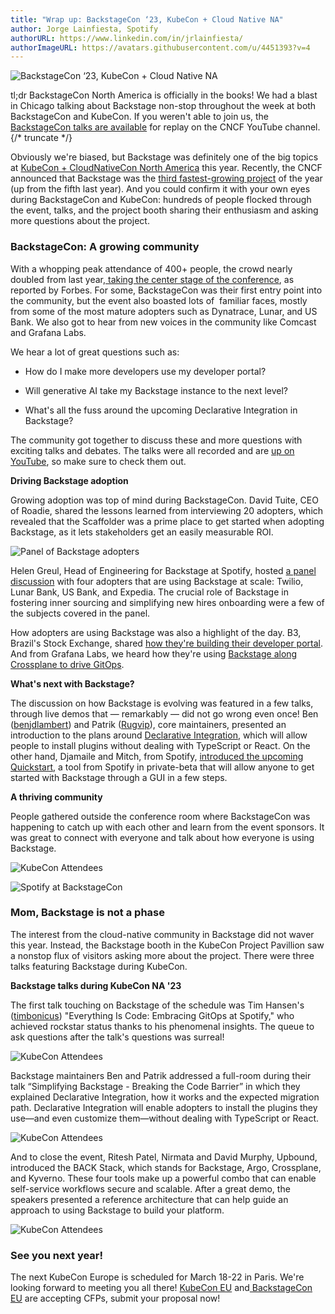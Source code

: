 ```yaml
---
title: "Wrap up: BackstageCon ‘23, KubeCon + Cloud Native NA"
author: Jorge Lainfiesta, Spotify
authorURL: https://www.linkedin.com/in/jrlainfiesta/
authorImageURL: https://avatars.githubusercontent.com/u/4451393?v=4
---
```


![BackstageCon ‘23, KubeCon + Cloud Native NA](assets/23-11-15/00-cover.png)

tl;dr BackstageCon North America is officially in the books! We had a blast in Chicago talking about Backstage non-stop throughout the week at both BackstageCon and KubeCon. If you weren't able to join us, the [BackstageCon talks are available](https://www.youtube.com/playlist?list=PLj6h78yzYM2PxiInfZi2OKu1KluNfbLtc) for replay on the CNCF YouTube channel.
{/* truncate */}

Obviously we're biased, but Backstage was definitely one of the big topics at [KubeCon + CloudNativeCon North America](https://events.linuxfoundation.org/kubecon-cloudnativecon-north-america/) this year. Recently, the CNCF announced that Backstage was the [third fastest-growing project](https://www.cncf.io/blog/2023/10/27/october-2023-where-we-are-with-velocity-of-cncf-lf-and-top-30-open-source-projects/) of the year (up from the fifth last year). And you could confirm it with your own eyes during BackstageCon and KubeCon: hundreds of people flocked through the event, talks, and the project booth sharing their enthusiasm and asking more questions about the project.

### BackstageCon: A growing community 

With a whopping peak attendance of 400+ people, the crowd nearly doubled from last year,[ taking the center stage of the conference](https://www.forbes.com/sites/janakirammsv/2023/11/14/backstage-project-takes-center-stage-at-kubecon-north-america-2023/?sh=1972303a6539), as reported by Forbes. For some, BackstageCon was their first entry point into the community, but the event also boasted lots of  familiar faces, mostly from some of the most mature adopters such as Dynatrace, Lunar, and US Bank. We also got to hear from new voices in the community like Comcast and Grafana Labs.

We hear a lot of great questions such as:

- How do I make more developers use my developer portal?

- Will generative AI take my Backstage instance to the next level?

- What's all the fuss around the upcoming Declarative Integration in Backstage?

The community got together to discuss these and more questions with exciting talks and debates. The talks were all recorded and are [up on YouTube](https://www.youtube.com/playlist?list=PLj6h78yzYM2PxiInfZi2OKu1KluNfbLtc), so make sure to check them out.

**Driving Backstage adoption**

Growing adoption was top of mind during BackstageCon. David Tuite, CEO of Roadie, shared the lessons learned from interviewing 20 adopters, which revealed that the Scaffolder was a prime place to get started when adopting Backstage, as it lets stakeholders get an easily measurable ROI.

![Panel of Backstage adopters](assets/23-11-15/10-panel.jpg)

Helen Greul, Head of Engineering for Backstage at Spotify, hosted [a panel discussion](https://www.youtube.com/watch?v=Iti5glzYOG8&list=PLj6h78yzYM2PxiInfZi2OKu1KluNfbLtc&index=10) with four adopters that are using Backstage at scale: Twilio, Lunar Bank, US Bank, and Expedia. The crucial role of Backstage in fostering inner sourcing and simplifying new hires onboarding were a few of the subjects covered in the panel.

How adopters are using Backstage was also a highlight of the day. B3, Brazil's Stock Exchange, shared [how they're building their developer portal](https://www.youtube.com/watch?v=FyWCKIVYO7g&list=PLj6h78yzYM2PxiInfZi2OKu1KluNfbLtc&index=14). And from Grafana Labs, we heard how they're using [Backstage along Crossplane to drive GitOps](https://www.youtube.com/watch?v=q-JUWob69Hw&list=PLj6h78yzYM2PxiInfZi2OKu1KluNfbLtc&index=10).

**What's next with Backstage?**

The discussion on how Backstage is evolving was featured in a few talks, through live demos that — remarkably — did not go wrong even once! Ben ([benjdlambert](https://github.com/benjdlambert)) and Patrik ([Rugvip](https://github.com/Rugvip)), core maintainers, presented an introduction to the plans around [Declarative Integration](https://www.youtube.com/watch?v=8hVMNMXXN44&list=PLj6h78yzYM2PxiInfZi2OKu1KluNfbLtc&index=8), which will allow people to install plugins without dealing with TypeScript or React. On the other hand, Djamaile and Mitch, from Spotify, [introduced the upcoming Quickstart](https://www.youtube.com/watch?v=bUdaO9NKXJY&list=PLj6h78yzYM2PxiInfZi2OKu1KluNfbLtc&index=12), a tool from Spotify in private-beta that will allow anyone to get started with Backstage through a GUI in a few steps.

**A thriving community**

People gathered outside the conference room where BackstageCon was happening to catch up with each other and learn from the event sponsors. It was great to connect with everyone and talk about how everyone is using Backstage.

![KubeCon Attendees](assets/23-11-15/20-booth.jpg)

![Spotify at BackstageCon](assets/23-11-15/30-spotify-kubecon.jpg)

### Mom, Backstage is not a phase

The interest from the cloud-native community in Backstage did not waver this year. Instead, the Backstage booth in the KubeCon Project Pavillion saw a nonstop flux of visitors asking more about the project. There were three talks featuring Backstage during KubeCon.

**Backstage talks during KubeCon NA '23**

The first talk touching on Backstage of the schedule was Tim Hansen's ([timbonicus](https://github.com/timbonicus)) "Everything Is Code: Embracing GitOps at Spotify," who achieved rockstar status thanks to his phenomenal insights. The queue to ask questions after the talk's questions was surreal!

![KubeCon Attendees](assets/23-11-15/40-tim-talk.jpg)

Backstage maintainers Ben and Patrik addressed a full-room during their talk “Simplifying Backstage - Breaking the Code Barrier” in which they explained Declarative Integration, how it works and the expected migration path. Declarative Integration will enable adopters to install the plugins they use—and even customize them—without dealing with TypeScript or React.

![KubeCon Attendees](assets/23-11-15/50-patrik-ben-full.jpg)

And to close the event, Ritesh Patel, Nirmata and David Murphy, Upbound, introduced the BACK Stack, which stands for Backstage, Argo, Crossplane, and Kyverno. These four tools make up a powerful combo that can enable self-service workflows secure and scalable. After a great demo, the speakers presented a reference architecture that can help guide an approach to using Backstage to build your platform.

![KubeCon Attendees](assets/23-11-15/60-back-stack.jpg)

### See you next year!

The next KubeCon Europe is scheduled for March 18-22 in Paris. We're looking forward to meeting you all there! [KubeCon EU](https://events.linuxfoundation.org/kubecon-cloudnativecon-europe/program/cfp/) and[ BackstageCon EU](https://events.linuxfoundation.org/kubecon-cloudnativecon-europe/co-located-events/backstagecon/) are accepting CFPs, submit your proposal now!
